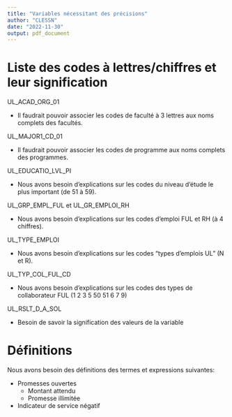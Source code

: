 ---
title: "Variables nécessitant des précisions"
author: "CLESSN"
date: "2022-11-30"
output: pdf_document
---
# Liste des codes à lettres/chiffres et leur signification 

UL_ACAD_ORG_01

- Il faudrait pouvoir associer les codes de faculté à 3 lettres aux noms complets des facultés.


UL_MAJOR1_CD_01

- Il faudrait pouvoir associer les codes de programme aux noms complets des programmes.


UL_EDUCATIO_LVL_PI

- Nous avons besoin d'explications sur les codes du niveau d’étude le plus important (de 51 à 59). 


UL_GRP_EMPL_FUL et UL_GR_EMPLOI_RH

- Nous avons besoin d'explications sur les codes d’emploi FUL et RH (à 4 chiffres).


UL_TYPE_EMPLOI

- Nous avons besoin d'explications sur les codes "types d’emplois UL" (N et R).


UL_TYP_COL_FUL_CD

- Nous avons besoin d'explications sur les codes des types de collaborateur FUL (1 2 3 5 50 51 6 7 9)


UL_RSLT_D_A_SOL

- Besoin de savoir la signification des valeurs de la variable


# Définitions
Nous avons besoin des définitions des termes et expressions suivantes:

- Promesses ouvertes
    - Montant attendu
    - Promesse illimitée
    
- Indicateur de service négatif




